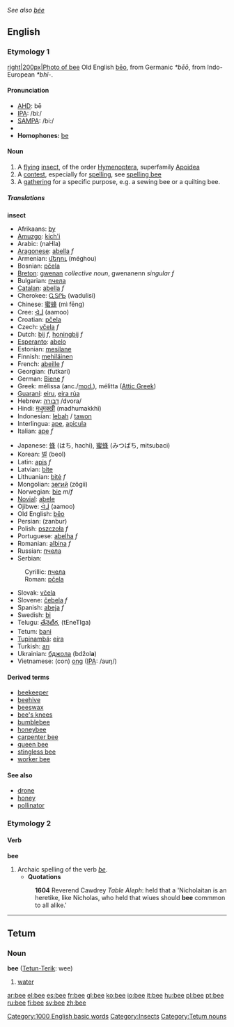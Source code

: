 ''See also [[bée]]''
==English==
===Etymology 1===
[[image:Bee on flower.jpg|right|200px|Photo of bee]]
Old English [[beo|bēo]], from Germanic ''*bēō'', from Indo-European ''*bhī-''.

====Pronunciation====
*[[w:AHD|AHD]]: bē
*[[w:IPA|IPA]]: /biː/
*[[w:SAMPA|SAMPA]]: /bi:/
*{{audio|en-us-bee.ogg|Audio (US)}}
*'''Homophones:''' [[be]]

====Noun====
[[Category:1000 English basic words]]
{{en-noun|bee|bees}}

#A [[fly]]ing [[insect]], of the order [[Hymenoptera]], superfamily [[Apoidea]]
#A [[contest]], especially for [[spelling]], see [[spelling bee]]
#A [[gathering]] for a specific purpose, e.g. a sewing bee or a quilting bee.

=====Translations=====
'''insect'''
{{top}}
*Afrikaans: [[by]]
*[[Amuzgo]]: [[kích'i]]
*Arabic: {{ARchar|[[نحلة|نَحْلَة]]}} (naHla)
*[[Aragonese]]: [[abella]] ''f''
*Armenian: [[մեղու]] (méghou)
*Bosnian: [[pčela#Bosnian|pčela]] {{f}}
*[[Breton]]: [[gwenan]] ''collective noun'', gwenanenn ''singular f''
*Bulgarian: [[пчела]] {{f}}
*[[Catalan]]: [[abella]] ''f''
*Cherokee: [[ᏩᏚᎵᏏ]] (wadulisi)
*Chinese: [[蜜蜂]] (mì fēng)
*Cree: [[ᐋᒨ]] (aamoo)
*Croatian: [[pčela#Croatian|pčela]] {{f}}
*Czech: [[včela]] ''f''
*Dutch: [[bij]] ''f'', [[honingbij]] ''f''
*[[Esperanto]]: [[abelo]]
*Estonian: [[mesilane]]
*Finnish: [[mehiläinen]]
*French: [[abeille]] ''f''
*Georgian: (futkari)
*German: [[Biene]] ''f''
*Greek: m&eacute;lissa (anc./[[w:Modern Greek|mod.]]), m&eacute;litta ([[w:Attic Greek|Attic Greek]])
*[[Guaraní]]: [[eiru]], [[eira rúa]]
*Hebrew: [[דבורה]] /dvora/
*Hindi: [[मधुमक्खी]] (madhumakkhī)
*Indonesian: [[lebah]] / [[tawon]]
*Interlingua: [[ape]], [[apicula]]
*Italian: [[ape]] ''f''
{{mid}}
*Japanese: [[蜂]] (はち, hachi), [[蜜蜂]] (みつばち, mitsubaci)
*Korean: [[벌]] (beol)
*Latin: [[apis]] ''f''
*Latvian: [[bite]] {{f}}
*Lithuanian: [[bitė]] ''f''
*Mongolian: [[зөгий]] (z&ouml;gii)
*Norwegian: [[bie]] ''m''/''f''
*[[Novial]]: [[abele]]
*Ojibwe: [[ᐋᒨ]] (aamoo)
*Old English: [[beo|bēo]]
*Persian: {{FAchar|[[زنبور]]}} (zanbur)
*Polish: [[pszczoła]] ''f''
*Portuguese: [[abelha]] ''f''
*Romanian: [[albina]] ''f''
*Russian: [[пчела#Russian|пчела]] {{f}}
*Serbian:
:Cyrillic: [[пчела#Serbian|пчела]] {{f}}
:Roman: [[pčela#Serbian|pčela]] {{f}}
*Slovak: [[včela]]
*Slovene: [[čebela]] ''f''
*Spanish: [[abeja]] ''f''
*Swedish: [[bi]]
*Telugu: [[తేనెటీగ]], (tEneTIga)
*Tetum: [[bani]]
*[[Tupinambá]]: [[eíra]]
*Turkish: [[arı]]
*Ukrainian: [[бджола]] (bdžol'''a''') {{f}}
*Vietnamese: (con) [[ong]] ([[International Phonetic Alphabet|IPA]]: /auŋ/)
{{bottom}}

<!--'''contest'''
{{top}}
{{mid}}
{{bottom}}
-->

====Derived terms====
*[[beekeeper]]
*[[beehive]]
*[[beeswax]]
*[[bee's knees]]
*[[bumblebee]]
*[[honeybee]]
*[[carpenter bee]]
*[[queen bee]]
*[[stingless bee]]
*[[worker bee]]

====See also====
*[[drone]]
*[[honey]]
*[[pollinator]]
[[Category:Insects]]

===Etymology 2===
====Verb====
'''bee'''
# Archaic spelling of the verb ''[[be]]''.
#*'''Quotations'''
#:'''1604''' Reverend Cawdrey ''Table Aleph'': held that a 'Nicholaitan is an heretike, like Nicholas, who held that wiues should '''bee''' commmon to all alike.' 

----
==Tetum==
===Noun===
[[Category:Tetum nouns]]
'''bee''' ([[Tetun-Terik]]: wee)
# [[water]]

[[ar:bee]]
[[el:bee]]
[[es:bee]]
[[fr:bee]]
[[gl:bee]]
[[ko:bee]]
[[io:bee]]
[[it:bee]]
[[hu:bee]]
[[pl:bee]]
[[pt:bee]]
[[ru:bee]]
[[fi:bee]]
[[sv:bee]]
[[zh:bee]]